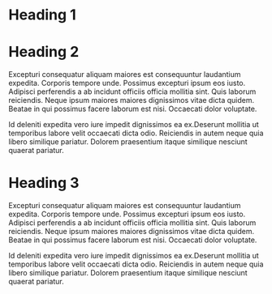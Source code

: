 # Heading 1

# Heading 2

Excepturi consequatur aliquam maiores est consequuntur laudantium expedita. Corporis tempore unde. Possimus excepturi ipsum eos iusto. Adipisci perferendis a ab incidunt officiis officia mollitia sint. Quis laborum reiciendis. Neque ipsum maiores maiores dignissimos vitae dicta quidem. Beatae in qui possimus facere laborum est nisi. Occaecati dolor voluptate.

Id deleniti expedita vero iure impedit dignissimos ea ex.Deserunt mollitia ut temporibus labore velit occaecati dicta odio. Reiciendis in autem neque quia libero similique pariatur. Dolorem praesentium itaque similique nesciunt quaerat pariatur.

# Heading 3

Excepturi consequatur aliquam maiores est consequuntur laudantium expedita. Corporis tempore unde. Possimus excepturi ipsum eos iusto. Adipisci perferendis a ab incidunt officiis officia mollitia sint. Quis laborum reiciendis. Neque ipsum maiores maiores dignissimos vitae dicta quidem. Beatae in qui possimus facere laborum est nisi. Occaecati dolor voluptate.

Id deleniti expedita vero iure impedit dignissimos ea ex.Deserunt mollitia ut temporibus labore velit occaecati dicta odio. Reiciendis in autem neque quia libero similique pariatur. Dolorem praesentium itaque similique nesciunt quaerat pariatur.